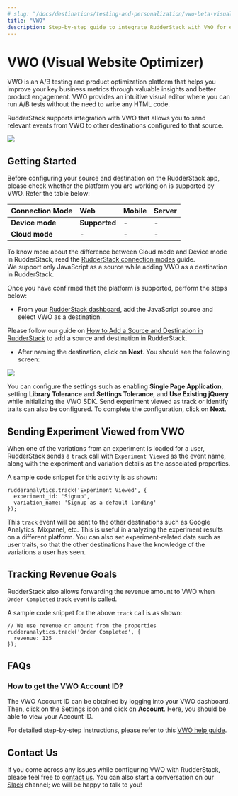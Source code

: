 ```yaml
---
# slug: "/docs/destinations/testing-and-personalization/vwo-beta-visual-website-optimizer"
title: "VWO"
description: Step-by-step guide to integrate RudderStack with VWO for efficient A/B testing
---
```


# VWO \(Visual Website Optimizer\)

VWO is an A/B testing and product optimization platform that helps you improve your key business metrics through valuable insights and better product engagement. VWO provides an intuitive visual editor where you can run A/B tests without the need to write any HTML code.

RudderStack supports integration with VWO that allows you to send relevant events from VWO to other destinations configured to that source.

<img src="https://img.shields.io/badge/stability-beta-blueviolet?style=for-the-badge&logo=github" />

## Getting Started

Before configuring your source and destination on the RudderStack app, please check whether the platform you are working on is supported by VWO. Refer the table below:

| **Connection Mode** | **Web**       | **Mobile** | **Server** |
| :------------------ | :------------ | :--------- | :--------- |
| **Device mode**     | **Supported** | -          | -          |
| **Cloud mode**      | -             | -          | -          |

<div class="infoBlock">
To know more about the difference between Cloud mode and Device mode in RudderStack, read the <a href="../../get-started/rudderstack-connection-modes">RudderStack connection modes</a> guide.

</div>

<div class="warningBlock">
We support only JavaScript as a source while adding VWO as a destination in RudderStack.

</div>

Once you have confirmed that the platform is supported, perform the steps below:

- From your [RudderStack dashboard](https://app.rudderlabs.com/), add the JavaScript source and select VWO as a destination.

<div class="infoBlock">
Please follow our guide on <a href="../connections/adding-source-and-destination-rudderstack">How to Add a Source and Destination in RudderStack</a> to add a source and destination in RudderStack.

</div>

- After naming the destination, click on **Next**. You should see the following screen:

<img src="../../../images/assets/image (43).png" />

You can configure the settings such as enabling **Single Page Application**, setting **Library Tolerance** and **Settings Tolerance**, and **Use Existing jQuery** while initializing the VWO SDK. Send experiment viewed as track or identify traits can also be configured. To complete the configuration, click on **Next**.

## Sending Experiment Viewed from VWO

When one of the variations from an experiment is loaded for a user, RudderStack sends a `track` call with `Experiment Viewed` as the event name, along with the experiment and variation details as the associated properties.

A sample code snippet for this activity is as shown:

```text
rudderanalytics.track('Experiment Viewed', {
  experiment_id: 'Signup',
  variation_name: 'Signup as a default landing'
});
```

This `track` event will be sent to the other destinations such as Google Analytics, Mixpanel, etc. This is useful in analyzing the experiment results on a different platform. You can also set experiment-related data such as user traits, so that the other destinations have the knowledge of the variations a user has seen.

## Tracking Revenue Goals

RudderStack also allows forwarding the revenue amount to VWO when `Order Completed` track event is called.

A sample code snippet for the above `track` call is as shown:

```text
// We use revenue or amount from the properties
rudderanalytics.track('Order Completed', {
  revenue: 125
});
```

## FAQs

### How to get the VWO Account ID?

The VWO Account ID can be obtained by logging into your VWO dashboard. Then, click on the Settings icon and click on **Account**. Here, you should be able to view your Account ID.

For detailed step-by-step instructions, please refer to this [VWO help guide](https://help.vwo.com/hc/en-us/articles/360008469173-How-to-find-your-account-ID).

## Contact Us

If you come across any issues while configuring VWO with RudderStack, please feel free to [contact us](mailto:%20docs@rudderstack.com). You can also start a conversation on our [Slack](https://rudderstack.com/join-rudderstack-slack-community) channel; we will be happy to talk to you!

